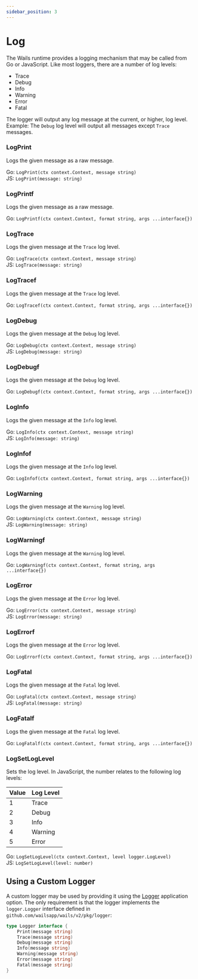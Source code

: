 ```yaml
---
sidebar_position: 3
---
```


# Log

The Wails runtime provides a logging mechanism that may be called from Go or JavaScript. Like most loggers, there are a number of log levels:

- Trace
- Debug
- Info
- Warning
- Error
- Fatal

The logger will output any log message at the current, or higher, log level. Example: The `Debug` log level will output all messages except `Trace` messages.

### LogPrint

Logs the given message as a raw message.

Go: `LogPrint(ctx context.Context, message string)`<br/> JS: `LogPrint(message: string)`

### LogPrintf

Logs the given message as a raw message.

Go: `LogPrintf(ctx context.Context, format string, args ...interface{})`<br/>

### LogTrace

Logs the given message at the `Trace` log level.

Go: `LogTrace(ctx context.Context, message string)`<br/> JS: `LogTrace(message: string)`

### LogTracef

Logs the given message at the `Trace` log level.

Go: `LogTracef(ctx context.Context, format string, args ...interface{})`<br/>

### LogDebug

Logs the given message at the `Debug` log level.

Go: `LogDebug(ctx context.Context, message string)`<br/> JS: `LogDebug(message: string)`

### LogDebugf

Logs the given message at the `Debug` log level.

Go: `LogDebugf(ctx context.Context, format string, args ...interface{})`<br/>

### LogInfo

Logs the given message at the `Info` log level.

Go: `LogInfo(ctx context.Context, message string)`<br/> JS: `LogInfo(message: string)`

### LogInfof

Logs the given message at the `Info` log level.

Go: `LogInfof(ctx context.Context, format string, args ...interface{})`<br/>

### LogWarning

Logs the given message at the `Warning` log level.

Go: `LogWarning(ctx context.Context, message string)`<br/> JS: `LogWarning(message: string)`

### LogWarningf

Logs the given message at the `Warning` log level.

Go: `LogWarningf(ctx context.Context, format string, args ...interface{})`<br/>

### LogError

Logs the given message at the `Error` log level.

Go: `LogError(ctx context.Context, message string)`<br/> JS: `LogError(message: string)`

### LogErrorf

Logs the given message at the `Error` log level.

Go: `LogErrorf(ctx context.Context, format string, args ...interface{})`<br/>

### LogFatal

Logs the given message at the `Fatal` log level.

Go: `LogFatal(ctx context.Context, message string)`<br/> JS: `LogFatal(message: string)`

### LogFatalf

Logs the given message at the `Fatal` log level.

Go: `LogFatalf(ctx context.Context, format string, args ...interface{})`<br/>

### LogSetLogLevel

Sets the log level. In JavaScript, the number relates to the following log levels:

| Value | Log Level |
| ----- | --------- |
| 1     | Trace     |
| 2     | Debug     |
| 3     | Info      |
| 4     | Warning   |
| 5     | Error     |

Go: `LogSetLogLevel(ctx context.Context, level logger.LogLevel)`<br/> JS: `LogSetLogLevel(level: number)`

## Using a Custom Logger

A custom logger may be used by providing it using the [Logger](../options.mdx#logger) application option. The only requirement is that the logger implements the `logger.Logger` interface defined in `github.com/wailsapp/wails/v2/pkg/logger`:

```go title="logger.go"
type Logger interface {
    Print(message string)
    Trace(message string)
    Debug(message string)
    Info(message string)
    Warning(message string)
    Error(message string)
    Fatal(message string)
}
```
